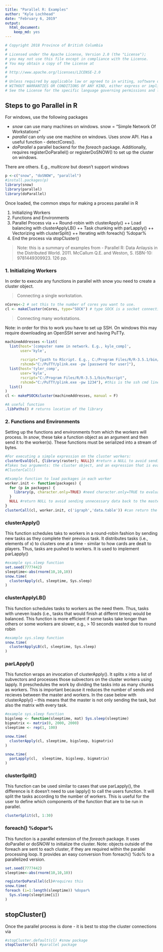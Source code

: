 ```yaml
---
title: "Parallel R: Examples"
author: "Kyle Lochhead"
date: "February 6, 2019"
output:
  html_document: 
    keep_md: yes
---
```

```r
# Copyright 2018 Province of British Columbia
# 
# Licensed under the Apache License, Version 2.0 (the "License");
# you may not use this file except in compliance with the License.
# You may obtain a copy of the License at
# 
# http://www.apache.org/licenses/LICENSE-2.0
# 
# Unless required by applicable law or agreed to in writing, software distributed under the License is distributed on an "AS IS" BASIS,
# WITHOUT WARRANTIES OR CONDITIONS OF ANY KIND, either express or implied.
# See the License for the specific language governing permissions and limitations under the License.
```
## Steps to go Parallel in R

For windows, use the following packages

+ _snow_ can use many machines on windows. snow = "Simple Network Of Workstations"
+ _parallel_ can only use one machine on windows. Uses _snow_ API. Has a useful function - detectCores(). 
+ _doParallel_ a parallel backend for the _foreach_ package. Additionally, requires registerDoParallel() or registerDoSNOW() to set up the cluster on windows.

There are others. E.g., _multicore_ but doesn't support windows

```r
p <-c("snow", "doSNOW", "parallel")
#install.packages(p)
library(snow)
library(parallel)
library(doParallel)
```

Once loaded, the common steps for making a process parallel in R

1. Initializing Workers
2. Functions and Environments
3. Parallel Process via
  ++ Round-robin with clusterApply()
  ++ Load balancing with clusterApplyLB()
  ++ Task chunking with parLapply()
  ++ Vectorizing with clusterSplit()
  ++ Iterating with foreach() %dopar%
4. End the process via stopCluster()

>Note: this is a summary of examples from - Parallel R: Data Anlaysis in the Distributed World. 2011. McCallum Q.E. and Weston, S. ISBN-10: 9781449309923. 126 pp. 

### 1. Initializing Workers
In order to execute any functions in parallel with snow you need to create a cluster object.

> Connecting a single workstation.

```r
nCores<-2 # set this to the number of cores you want to use.
cl <- makeCluster(nCores, type="SOCK") # type SOCK is a socket connection. If MPI is available use "MPI". Note declaring this type is not needed with the parallel package
```

> Connecting many workstations. 

Note: in order for this to work you have to set up SSH. On windows this may require downloading an OpenSSH server and having PuTTy.

```r
machineAddresses <-list(
  list(host='[computer name in network. E.g., kyle_comp]',
       user='kyle',
      
       rscript="[path to RScript. E.g., C:/Program Files/R/R-3.5.1/bin/Rscript]",
       rshcmd="C:/PuTTY/plink.exe -pw [password for user]"),
  list(host='tyler_comp',
       user='kyle',
       rscript="C:/Program Files/R/R-3.5.1/bin/Rscript",
       rshcmd="C:/PuTTY/plink.exe -pw 1234"), #this is the ssh cmd line call
  list()
)
cl <- makePSOCKcluster(machineAddresses, manual = F)

#A useful function
.libPaths() # returns location of the library
```

### 2. Functions and Environments
Setting up the functions and environments from which the workers will process. In _snow_, these take a function object as an argument and then send it to the worker(s). These functions must be serialized into a stream of bytes.

```r
#For executing a simple expression on the cluster workers:
clusterEvalQ(cl, {library(raster); NULL}) #return a NULL to avoid sending unnecessary data back to the master. Note the list one NULL for each worker.
#Takes two arguments: the cluster object, and an expression that is evaluated on each of the workers. It returns the result from each of the workers in a list. However, doesn't allow parameters to be past. Try: 
#ClusterCall()

#Example function to load packages in each worker
worker.init <- function(packages) {
  for (p in packages) {
    library(p, character.only=TRUE) #need character.only=TRUE to evaluate p as a character
  }
  NULL #return NULL to avoid sending unnecessary data back to the master process
}
clusterCall(cl, worker.init, c('igraph','data.table')) #can return the results as a list. Similar to #clusterApply() - but without the x. Executes once for each worker, rather than for each x.
```

### clusterApply()
This function schedules taks to workers in a round-robin fashion by sending new tasks as they complete their previous task. It distributes tasks (i.e., elements of x) to clusters one at a time - similar to how cards are dealt to players. Thus, tasks are pushed to workers. It is used to implement parLapply()

```r
#example sys.sleep function
set.seed(7777442)
sleeptime<-abs(rnorm(10,10,10))
snow.time(
  clusterApply(cl, sleeptime, Sys.sleep)
)
```

### clusterApplyLB()
This function schedules tasks to workers as the need them. Thus, tasks with uneven loads (i.e., tasks that would finish at differnt times) would be balanced. This function is more efficient if some tasks take longer than others or some workers are slower, e.g., > 10 seconds wasted due to round robin
```r
#example sys.sleep function
snow.time(
  clusterApplyLB(cl, sleeptime, Sys.sleep)
)
```
### parLApply()
This function wraps an invocation of clusterApply(). It splits x into a list of subvectors and processes those subvectors on the cluster workers using lapply. It preschedules the work by dividing the tasks into as many chunks as workers. This is important because it reduces the number of sends and recieves between the master and workers. In the case below with clusterApply() -- this means that the master is  not only sending the task, but also the matrix with every task.

```r
#example sys.sleep function
bigsleep <- function(sleeptime, mat) Sys.sleep(sleeptime)
bigmatrix <- matrix(0, 2000, 2000)
sleeptime <- rep(1, 100)

snow.time(
  clusterApply(cl, sleeptime, bigsleep, bigmatrix)
)

snow.time(
  parLapply(cl,  sleeptime, bigsleep, bigmatrix)
)
```

### clusterSplit()
This function can be used similar to cases that use parLapply(), the difference is it doesn't need to use lapply() to call the users function. It will split the tasks according to the number of workers. This is useful for the user to define which components of the function that are to be run in parallel.

```r
clusterSplit(cl, 1:30)
```

### foreach() %dopar% 
This function is a parallel extension of the _foreach_ package. It uses  doParallel or doSNOW to initialize the cluster. Note: objects outside of the foreach are sent to each cluster, if they are required within the parallel processing loop. It provides an easy conversion from foreach() %do% to a parallelized version.
```r
set.seed(7777442)
sleeptime<-abs(rnorm(10,10,10))

registerDoParallel(cl)#requires this
snow.time(
foreach (i=1:length(sleeptime)) %dopar%
  Sys.sleep(sleeptime[i])
)
```

## stopCluster()
Once the parallel process is done - it is best to stop the cluster connections via
```r
#stopCluster.default(cl) #snow package
stopCluster(cl) #parallel package
```